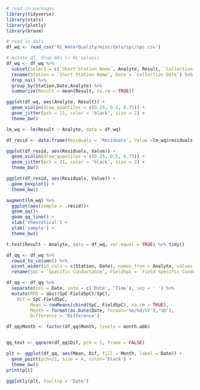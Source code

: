 ```r
# read in packages
library(tidyverse)
library(stats)
library(plotly)
library(broom)
```

```r
# read in data
df_wq <- read_csv('01_WaterQuality/misc/data/spc/spc.csv')

# mutate df, drop NAs (< RL values)
df_wq <- df_wq %>%
  subset(select = c(`Short Station Name`, Analyte, Result, `Collection Date`)) %>%
  rename(Station = `Short Station Name`, Date = `Collection Date`) %>%
  drop_na() %>%
  group_by(Station,Date,Analyte) %>%
  summarize(Result = mean(Result, na.rm = TRUE))
```

```r
ggplot(df_wq, aes(Analyte, Result)) +
  geom_violin(draw_quantiles = c(0.25, 0.5, 0.75)) +
  geom_jitter(pch = 21, color = 'black', size = 2) +
  theme_bw()
```
```r
lm_wq <- lm(Result ~ Analyte, data = df_wq)

df_resid <- data.frame(Residuals = 'Residuals', Value =lm_wq$residuals)

ggplot(df_resid, aes(Residuals, Value)) +
  geom_violin(draw_quantiles = c(0.25, 0.5, 0.75)) +
  geom_jitter(pch = 21, color = 'black', size = 2) +
  theme_bw()
```
```r
ggplot(df_resid, aes(Residuals, Value)) +
  geom_boxplot() +
  theme_bw()
```


```r
augment(lm_wq) %>%
  ggplot(aes(sample = .resid))+
  geom_qq()+
  geom_qq_line() +
  xlab('theoretical') +
  ylab('sample') +
  theme_bw()
```
```r
t.test(Result ~ Analyte, data = df_wq, var.equal = TRUE) %>% tidy()
```


```r
df_qq <- df_wq %>%
  rowid_to_column() %>%
  pivot_wider(id_cols = c(Station, Date), names_from = Analyte, values_from = Result) %>%
  rename(SpC = `Specific Conductance`, FieldSpC = `Field Specific Conductance`)

df_qq <- df_qq %>%
  separate(col = Date, into = c('Date', 'Time'), sep = ' ') %>%
  mutate(RPD = abs((SpC-FieldSpC)/SpC),
    Dif = SpC-FieldSpC,
         Mean = rowMeans(cbind(SpC, FieldSpC), na.rm = TRUE),
         Month = format(as.Date(Date, format='%m/%d/%Y'),'%b'),
         Difference = 'Difference')

df_qq$Month <- factor(df_qq$Month, levels = month.abb)


qq_test <- qqnorm(df_qq$Dif, pch = 1, frame = FALSE)

plt <- ggplot(df_qq, aes(Mean, Dif, fill = Month, label = Date)) +
  geom_point(pch=21, size = 4, color='black') +
  theme_bw()
print(plt)
```

```r
ggplotly(plt, tooltip = 'Date')
```




